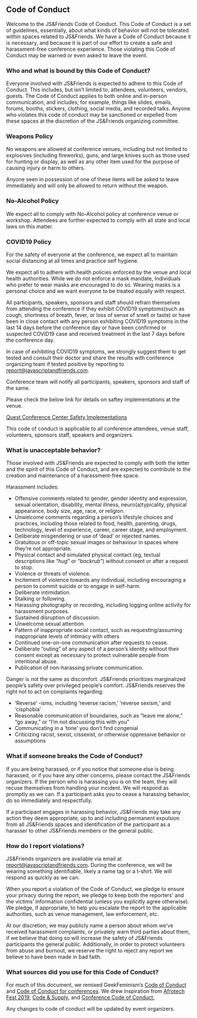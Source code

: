 
<Card>

## Code of Conduct

Welcome to the JS&Friends Code of Conduct. This Code of Conduct is a set of guidelines,
essentially, about what kinds of behavior will not be tolerated within spaces related
to JS&Friends. We have a Code of Conduct because it is necessary, and because it is part
of our effort to create a safe and harassment-free conference experience. Those violating
this Code of Conduct may be warned or even asked to leave the event.

### Who and what is bound by this Code of Conduct?

Everyone involved with JS&Friends is expected to adhere to this Code of Conduct.
This includes, but isn’t limited to, attendees, volunteers, vendors, guests. The
Code of Conduct applies to both online and in-person communication, and includes,
for example, things like slides, emails, forums, booths, stickers, clothing, social
media, and recorded talks. Anyone who violates this code of conduct may be sanctioned
or expelled from these spaces at the discretion of the JS&Friends organizing committee.

### Weapons Policy

No weapons are allowed at conference venues, including but not limited to explosives
(including fireworks), guns, and large knives such as those used for hunting or display,
as well as any other item used for the purpose of causing injury or harm to others.

Anyone seen in possession of one of these items will be asked to leave immediately
and will only be allowed to return without the weapon.

### No-Alcohol Policy

We expect all to comply with No-Alcohol policy at conference venue or workshop.
Attendees are further expected to comply with all state and local laws on this matter.

### COVID19 Policy

For the safety of everyone at the conference, we expect all to maintain social distancing at all times and practice self hygiene.

We expect all to adhere with health policies enforced by the venue and local health authorities. While we do not enforce a mask mandate, Individuals who prefer to wear masks are encouraged to do so. 
Wearing masks is a personal choice and we want everyone to be treated equally with respect.

All participants, speakers, sponsors and staff should refrain themselves from attending the conference if they exhibit COVID19 symptoms(such as cough, shortness of breath, fever, or loss of sense of smell or taste) or have been in close contact with any person exhibiting COVID19 symptoms in the last 14 days before the conference day or have been confirmed or suspected COVID19 case and received treatment in the last 7 days before the conference day.

In case of exhibiting COVID19 symptoms, we strongly suggest them to get tested and consult their doctor and share the results with conference organizing team
if tested positive by reporting to <a href="mailto:report@javascriptandfriends.com">report@javascriptandfriends.com</a>. 

Conference team will notify all participants, speakers, sponsors and staff of the same. 

Please check the below link for details on saftey implementations at the venue.

<a href="https://www.quest-centers.com/covid-19/" target="_blank" rel="noopener noreferrer">Quest Conference Center Safety Implementations</a>

This code of conduct is applicable to all conference attendees, venue staff,
volunteers, sponsors staff, speakers and organizers.

### What is unacceptable behavior?

Those involved with JS&Friends are expected to comply with both the letter and
the spirit of this Code of Conduct, and are expected to contribute to the creation
and maintenance of a harassment-free space.

Harassment includes:

- Offensive comments related to gender, gender identity and expression, sexual orientation, disability, mental illness, neuro(a)typicality, physical appearance, body size, age, race, or religion.
- Unwelcome comments regarding a person’s lifestyle choices and practices, including those related to food, health, parenting, drugs, technology, level of experience, career, career stage, and employment.
- Deliberate misgendering or use of ‘dead’ or rejected names.
- Gratuitous or off-topic sexual images or behaviour in spaces where they’re not appropriate.
- Physical contact and simulated physical contact (eg, textual descriptions like “_hug_” or “_backrub_”) without consent or after a request to stop.
- Violence or threats of violence.
- Incitement of violence towards any individual, including encouraging a person to commit suicide or to engage in self-harm.
- Deliberate intimidation.
- Stalking or following.
- Harassing photography or recording, including logging online activity for harassment purposes.
- Sustained disruption of discussion.
- Unwelcome sexual attention.
- Pattern of inappropriate social contact, such as requesting/assuming inappropriate levels of intimacy with others
- Continued one-on-one communication after requests to cease.
- Deliberate “outing” of any aspect of a person’s identity without their consent except as necessary to protect vulnerable people from intentional abuse.
- Publication of non-harassing private communication.

Danger is not the same as discomfort. JS&Friends prioritizes marginalized
people’s safety over privileged people’s comfort. JS&Friends reserves the right
not to act on complaints regarding:

- ‘Reverse’ -isms, including ‘reverse racism,’ ‘reverse sexism,’ and ‘cisphobia’
- Reasonable communication of boundaries, such as “leave me alone,” “go away,” or “I’m not discussing this with you”
- Communicating in a ‘tone’ you don’t find congenial
- Criticizing racist, sexist, cissexist, or otherwise oppressive behavior or assumptions

### What if someone breaks the Code of Conduct?

If you are being harassed, or if you notice that someone else is being harassed,
or if you have any other concerns, please contact the JS&Friends organizers. If
the person who is harassing you is on the team, they will recuse themselves from
handling your incident. We will respond as promptly as we can. If a participant
asks you to cease a harassing behavior, do so immediately and respectfully.

If a participant engages in harassing behavior, JS&Friends may take any action
they deem appropriate, up to and including permanent expulsion from all JS&Friends
spaces and identification of the participant as a harasser to other JS&Friends
members or the general public.

### How do I report violations?

JS&Friends organizers are available via email at
<a href="mailto:report@javascriptandfriends.com">report@javascriptandfriends.com</a>.
During the conference, we will be wearing something identifiable, likely a name
tag or a t-shirt. We will respond as quickly as we can.

When you report a violation of the Code of Conduct, we pledge to ensure your
privacy during the report, we pledge to keep both the reporters’ and the victims’
information confidential (unless you explicitly agree otherwise). We pledge, if
appropriate, to help you escalate the report to the applicable authorities, such
as venue management, law enforcement, etc.

At our discretion, we may publicly name a person about whom we’ve received
harassment complaints, or privately warn third parties about them, if we believe
that doing so will increase the safety of JS&Friends participants the general
public. Additionally, in order to protect volunteers from abuse and burnout, we
reserve the right to reject any report we believe to have been made in bad faith.

### What sources did you use for this Code of Conduct?

For much of this document, we remixed GeekFeminism’s
<a href="https://geekfeminism.org/about/code-of-conduct/" target="_blank" rel="noopener noreferrer">Code of Conduct</a> and
<a href="http://geekfeminism.wikia.com/wiki/Conference_anti-harassment/Policy" target="_blank" rel="noopener noreferrer">Code of Conduct for conferences</a>.
We drew inspiration from <a href="https://www.afrotechfest.co.uk/coc/" target="_blank" rel="noopener noreferrer">Afrotech Fest 2019</a>,
<a href="https://codeandsupply.co/policies/conduct" target="_blank" rel="noopener noreferrer">Code & Supply</a>, and
<a href="http://confcodeofconduct.com/" target="_blank" rel="noopener noreferrer">Conference Code of Conduct.</a>

Any changes to code of conduct will be updated by event organizers.

</Card>
